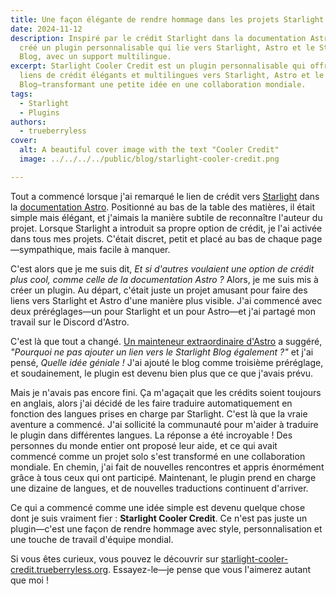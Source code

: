 ```yaml
---
title: Une façon élégante de rendre hommage dans les projets Starlight
date: 2024-11-12
description: Inspiré par le crédit Starlight dans la documentation Astro, j'ai
  créé un plugin personnalisable qui lie vers Starlight, Astro et le Starlight
  Blog, avec un support multilingue.
excerpt: Starlight Cooler Credit est un plugin personnalisable qui offre des
  liens de crédit élégants et multilingues vers Starlight, Astro et le Starlight
  Blog—transformant une petite idée en une collaboration mondiale.
tags:
  - Starlight
  - Plugins
authors:
  - trueberryless
cover:
  alt: A beautiful cover image with the text "Cooler Credit"
  image: ../../../../public/blog/starlight-cooler-credit.png

---
```


Tout a commencé lorsque j'ai remarqué le lien de crédit vers [Starlight](https://starlight.astro.build) dans la [documentation Astro](https://docs.astro.build). Positionné au bas de la table des matières, il était simple mais élégant, et j'aimais la manière subtile de reconnaître l'auteur du projet. Lorsque Starlight a introduit sa propre option de crédit, je l'ai activée dans tous mes projets. C'était discret, petit et placé au bas de chaque page—sympathique, mais facile à manquer.

C'est alors que je me suis dit, *Et si d'autres voulaient une option de crédit plus cool, comme celle de la documentation Astro ?* Alors, je me suis mis à créer un plugin. Au départ, c'était juste un projet amusant pour faire des liens vers Starlight et Astro d'une manière plus visible. J'ai commencé avec deux préréglages—un pour Starlight et un pour Astro—et j'ai partagé mon travail sur le Discord d'Astro.

C'est là que tout a changé. [Un mainteneur extraordinaire d'Astro](https://www.rainsberger.ca/) a suggéré, *"Pourquoi ne pas ajouter un lien vers le Starlight Blog également ?"* et j'ai pensé, *Quelle idée géniale !* J'ai ajouté le blog comme troisième préréglage, et soudainement, le plugin est devenu bien plus que ce que j'avais prévu.

Mais je n'avais pas encore fini. Ça m'agaçait que les crédits soient toujours en anglais, alors j'ai décidé de les faire traduire automatiquement en fonction des langues prises en charge par Starlight. C'est là que la vraie aventure a commencé. J'ai sollicité la communauté pour m'aider à traduire le plugin dans différentes langues. La réponse a été incroyable ! Des personnes du monde entier ont proposé leur aide, et ce qui avait commencé comme un projet solo s'est transformé en une collaboration mondiale. En chemin, j'ai fait de nouvelles rencontres et appris énormément grâce à tous ceux qui ont participé. Maintenant, le plugin prend en charge une dizaine de langues, et de nouvelles traductions continuent d'arriver.

Ce qui a commencé comme une idée simple est devenu quelque chose dont je suis vraiment fier : **Starlight Cooler Credit**. Ce n'est pas juste un plugin—c'est une façon de rendre hommage avec style, personnalisation et une touche de travail d'équipe mondial.

Si vous êtes curieux, vous pouvez le découvrir sur [starlight-cooler-credit.trueberryless.org](https://starlight-cooler-credit.trueberryless.org/). Essayez-le—je pense que vous l'aimerez autant que moi !
